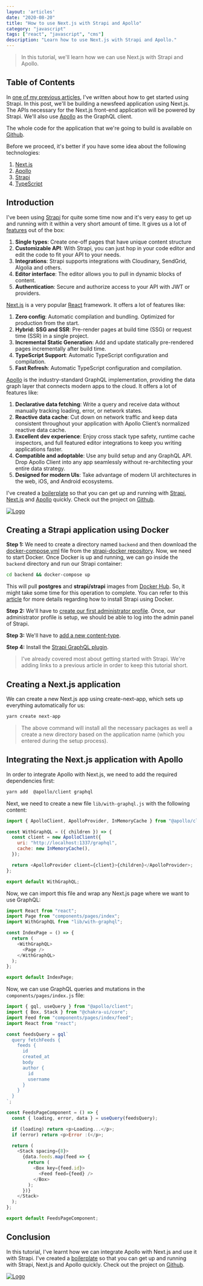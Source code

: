 ```yaml
---
layout: 'articles'
date: "2020-08-20"
title: "How to use Next.js with Strapi and Apollo"
category: "javascript"
tags: ["react", "javascript", "cms"]
description: "Learn how to use Next.js with Strapi and Apollo."
---
```


> In this tutorial, we'll learn how we can use Next.js with Strapi and Apollo.

## Table of Contents

In [one of my previous articles](https://nirmalyaghosh.com/articles/2020-01-01-how-to-automate-the-backend-stuffs-with-open-source-headless-cms-strapi-and-docker), I've written about how to get started using Strapi. In this post, we'll be building a newsfeed application using Next.js. The APIs necessary for the Next.js front-end application will be powered by Strapi. We'll also use [Apollo](https://www.apollographql.com/) as the GraphQL client.

The whole code for the application that we're going to build is available on [Github](https://github.com/ghoshnirmalya/nextjs-strapi-boilerplate).

Before we proceed, it's better if you have some idea about the following technologies:

1. [Next.js](https://nextjs.org/)
2. [Apollo](https://www.apollographql.com/)
3. [Strapi](http://strapi.io/)
4. [TypeScript](https://www.typescriptlang.org/)

## Introduction
I've been using [Strapi](http://strapi.io/) for quite some time now and it's very easy to get up and running with it within a very short amount of time. It gives us a lot of [features](https://strapi.io/features) out of the box:

1. **Single types**: Create one-off pages that have unique content structure
2. **Customizable API**: With Strapi, you can just hop in your code editor and edit the code to fit your API to your needs.
3. **Integrations**: Strapi supports integrations with Cloudinary, SendGrid, Algolia and others.
4. **Editor interface**: The editor allows you to pull in dynamic blocks of content.
5. **Authentication**: Secure and authorize access to your API with JWT or providers.

[Next.js](https://nextjs.org/) is a very popular [React](https://reactjs.org/) framework. It offers a lot of features like:

1. **Zero config**: Automatic compilation and bundling. Optimized for production from the start.
2. **Hybrid: SSG and SSR**: Pre-render pages at build time (SSG) or request time (SSR) in a single project.
3. **Incremental Static Generation**: Add and update statically pre-rendered pages incrementally after build time.
4. **TypeScript Support**: Automatic TypeScript configuration and compilation.
5. **Fast Refresh**: Automatic TypeScript configuration and compilation.

[Apollo](https://www.apollographql.com/) is the industry-standard GraphQL implementation, providing the data graph layer that connects modern apps to the cloud. It offers a lot of features like:

1. **Declarative data fetching**: Write a query and receive data without manually tracking loading, error, or network states.
2. **Reactive data cache**: Cut down on network traffic and keep data consistent throughout your application with Apollo Client’s normalized reactive data cache.
3. **Excellent dev experience**: Enjoy cross stack type safety, runtime cache inspectors, and full featured editor integrations to keep you writing applications faster.
4. **Compatible and adoptable**: Use any build setup and any GraphQL API. Drop Apollo Client into any app seamlessly without re-architecting your entire data strategy.
5. **Designed for modern UIs**: Take advantage of modern UI architectures in the web, iOS, and Android ecosystems.


I've created a [boilerplate](https://github.com/ghoshnirmalya/nextjs-strapi-boilerplate) so that you can get up and running with [Strapi](http://strapi.io/), [Next.js](https://nextjs.org/) and [Apollo](https://www.apollographql.com/) quickly. Check out the project on [Github](https://github.com/ghoshnirmalya/nextjs-strapi-boilerplate).

<a href="https://github.com/ghoshnirmalya/nextjs-strapi-boilerplate" target="_blank">
  <img src="https://user-images.githubusercontent.com/6391763/90599044-ca070300-e211-11ea-8b8a-89354dd30bd5.png" alt="Logo"/>
</a>

## Creating a Strapi application using Docker
**Step 1:** We need to create a directory named `backend` and then download the [docker-compose.yml](https://github.com/strapi/strapi-docker/blob/master/examples/postgresql/docker-compose.yml) file from the [strapi-docker repository](https://github.com/strapi/strapi-docker). Now, we need to start Docker. Once Docker is up and running, we can go inside the `backend` directory and run our Strapi container:

```bash
cd backend && docker-compose up
```

This will pull **postgres** and **strapi/strapi** images from [Docker Hub](https://hub.docker.com/). So, it might take some time for this operation to complete. You can refer to this [article](https://nirmalyaghosh.com/articles/2020-01-01-how-to-automate-the-backend-stuffs-with-open-source-headless-cms-strapi-and-docker#installing-strapi) for more details regarding how to install Strapi using Docker.

**Step 2:** We'll have to [create our first administrator profile](https://nirmalyaghosh.com/articles/2020-01-01-how-to-automate-the-backend-stuffs-with-open-source-headless-cms-strapi-and-docker#creating-our-first-administrator-profile). Once, our administrator profile is setup, we should be able to log into the admin panel of Strapi.

**Step 3:** We'll have to [add a new content-type](https://nirmalyaghosh.com/articles/2020-01-01-how-to-automate-the-backend-stuffs-with-open-source-headless-cms-strapi-and-docker#adding-a-new-content-type).

**Step 4:** Install the [Strapi GraphQL plugin](https://strapi.io/documentation/3.0.0-beta.x/plugins/graphql.html).

> I've already covered most about getting started with Strapi. We're adding links to a previous article in order to keep this tutorial short.

## Creating a Next.js application
We can create a new Next.js app using create-next-app, which sets up everything automatically for us:

```bash
yarn create next-app
```

> The above command will install all the necessary packages as well a create a new directory based on the application name (which you entered during the setup process).

## Integrating the Next.js application with Apollo
In order to integrate Apollo with Next.js, we need to add the required dependencies first:

```bash
yarn add  @apollo/client graphql
```

Next, we need to create a new file `lib/with-graphql.js` with the following content:

```js:lib/with-graphql.js
import { ApolloClient, ApolloProvider, InMemoryCache } from "@apollo/client";

const WithGraphQL = ({ children }) => {
  const client = new ApolloClient({
    uri: "http://localhost:1337/graphql",
    cache: new InMemoryCache(),
  });

  return <ApolloProvider client={client}>{children}</ApolloProvider>;
};

export default WithGraphQL;
```

Now, we can import this file and wrap any Next.js page where we want to use GraphQL:

```js:pages/index.js
import React from "react";
import Page from "components/pages/index";
import WithGraphQL from "lib/with-graphql";

const IndexPage = () => {
  return (
    <WithGraphQL>
      <Page />
    </WithGraphQL>
  );
};

export default IndexPage;
```

Now, we can use GraphQL queries and mutations in the `components/pages/index.js` file:

```js:components/pages/index.js
import { gql, useQuery } from "@apollo/client";
import { Box, Stack } from "@chakra-ui/core";
import Feed from "components/pages/index/feed";
import React from "react";

const feedsQuery = gql`
  query fetchFeeds {
    feeds {
      id
      created_at
      body
      author {
        id
        username
      }
    }
  }
`;

const FeedsPageComponent = () => {
  const { loading, error, data } = useQuery(feedsQuery);

  if (loading) return <p>Loading...</p>;
  if (error) return <p>Error :(</p>;

  return (
    <Stack spacing={8}>
      {data.feeds.map(feed => {
        return (
          <Box key={feed.id}>
            <Feed feed={feed} />
          </Box>
        );
      })}
    </Stack>
  );
};

export default FeedsPageComponent;
```

## Conclusion
In this tutorial, I've learnt how we can integrate Apollo with Next.js and use it with Strapi. I've created a [boilerplate](https://github.com/ghoshnirmalya/nextjs-strapi-boilerplate) so that you can get up and running with Strapi, Next.js and Apollo quickly. Check out the project on [Github](https://github.com/ghoshnirmalya/nextjs-strapi-boilerplate).

<a href="https://github.com/ghoshnirmalya/nextjs-strapi-boilerplate" target="_blank">
  <img src="https://user-images.githubusercontent.com/6391763/90599044-ca070300-e211-11ea-8b8a-89354dd30bd5.png" alt="Logo"/>
</a>
